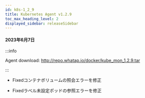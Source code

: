 ```yaml
---
id: k8s-1_2_9
title: Kubernetes Agent v1.2.9
toc_max_heading_level: 2
displayed_sidebar: releaseSidebar
---
```


#### 2023年6月7日

:::info

Agent download: http://repo.whatap.io/docker/kube_mon_1.2.9.tar

:::

- <Status>Fixed</Status>コンテナボリュームの照会エラーを修正

- <Status>Fixed</Status>ラベル未設定ポッドの参照エラーを修正
